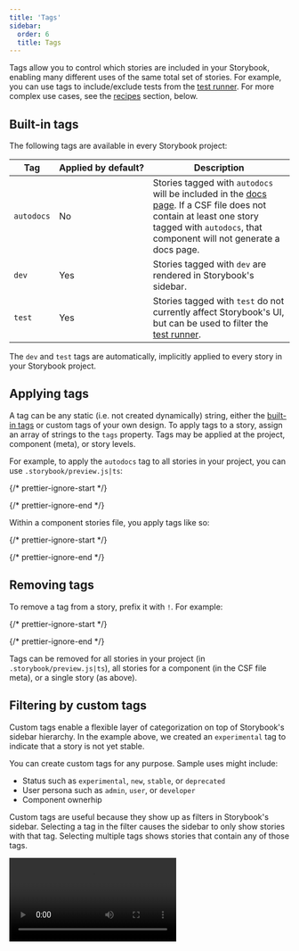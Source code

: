 ```yaml
---
title: 'Tags'
sidebar:
  order: 6
  title: Tags
---
```


Tags allow you to control which stories are included in your Storybook, enabling many different uses of the same total set of stories. For example, you can use tags to include/exclude tests from the [test runner](../writing-tests/test-runner.mdx#run-tests-for-a-subset-of-stories). For more complex use cases, see the [recipes](#recipes) section, below.

## Built-in tags

The following tags are available in every Storybook project:

| Tag        | Applied by default?           | Description                                                                                                                                                                                                               |
| ---------- | ----------------------------- | ------------------------------------------------------------------------------------------------------------------------------------------------------------------------------------------------------------------------- |
| `autodocs` | No                            | Stories tagged with `autodocs` will be included in the [docs page](../writing-docs/autodocs.mdx). If a CSF file does not contain at least one story tagged with `autodocs`, that component will not generate a docs page. |
| `dev`      | Yes                           | Stories tagged with `dev` are rendered in Storybook's sidebar.                                                                                                                                                            |
| `test`     | Yes                           | Stories tagged with `test` do not currently affect Storybook's UI, but can be used to filter the [test runner](../writing-tests/test-runner.mdx#run-tests-for-a-subset-of-stories).                                       |

The `dev` and `test` tags are automatically, implicitly applied to every story in your Storybook project.

## Applying tags

A tag can be any static (i.e. not created dynamically) string, either the [built-in tags](#built-in-tags) or custom tags of your own design. To apply tags to a story, assign an array of strings to the `tags` property. Tags may be applied at the project, component (meta), or story levels.

For example, to apply the `autodocs` tag to all stories in your project, you can use `.storybook/preview.js|ts`:

{/* prettier-ignore-start */}

<CodeSnippets path="tags-in-preview.md" />

{/* prettier-ignore-end */}

Within a component stories file, you apply tags like so:

{/* prettier-ignore-start */}

<CodeSnippets path="tags-in-meta-and-story.md" />

{/* prettier-ignore-end */}

## Removing tags

To remove a tag from a story, prefix it with `!`. For example:

{/* prettier-ignore-start */}

<CodeSnippets path="tags-remove-in-story.md" />

{/* prettier-ignore-end */}

Tags can be removed for all stories in your project (in `.storybook/preview.js|ts`), all stories for a component (in the CSF file meta), or a single story (as above).

## Filtering by custom tags

Custom tags enable a flexible layer of categorization on top of Storybook's sidebar hierarchy. In the example above, we created an `experimental` tag to indicate that a story is not yet stable.

You can create custom tags for any purpose. Sample uses might include:
- Status such as `experimental`, `new`, `stable`, or `deprecated`
- User persona such as `admin`, `user`, or `developer`
- Component ownerhip

Custom tags are useful because they show up as filters in Storybook's sidebar. Selecting a tag in the filter causes the sidebar to only show stories with that tag. Selecting multiple tags shows stories that contain any of those tags.

<Video src="../_assets/writing-stories/tag-filtering.mp4" />

Filtering by tags is a powerful way to focus on a subset of stories, especially in large Storybook projects. You can also narrow your stories by tag and then search within that subset.

## Recipes

### Docs-only stories

It can sometimes be helpful to provide example stories for documentation purposes, but you want to keep the sidebar navigation more focused on stories useful for development. By enabling the `autodocs` tag and removing the `dev` tag, a story becomes docs-only: appearing only in the [docs page](../writing-docs/autodocs.mdx) and not in Storybook's sidebar.

{/* prettier-ignore-start */}

<CodeSnippets path="tags-docs-only-in-meta.md" />

{/* prettier-ignore-end */}

### Combo stories, still tested individually

For a component with many variants, like a Button, a grid of those variants all together can be a helpful way to visualize it. But you may wish to test the variants individually. You can accomplish this with tags like so:

{/* prettier-ignore-start */}

<CodeSnippets path="tags-combo-example.md" />

{/* prettier-ignore-end */}
